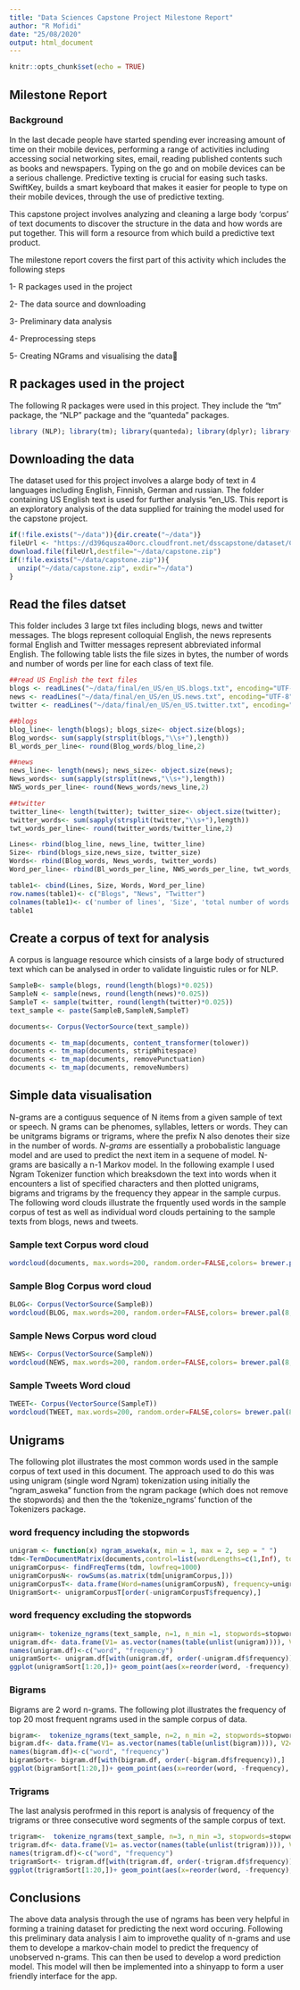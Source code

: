 ---
title: "Data Sciences Capstone Project Milestone Report"
author: "R Mofidi"
date: "25/08/2020"
output: html_document
---

```{r setup, include=FALSE}
knitr::opts_chunk$set(echo = TRUE)
```

## Milestone Report

### Background

In the last decade people have started spending ever increasing amount of time on their mobile devices, performing a range of activities including accessing social networking sites, email, reading published contents such as books and newspapers. Typing on the go and on mobile devices can be a serious challenge. Predictive texting is crucial for easing such tasks. SwiftKey, builds a smart keyboard that makes it easier for people to type on their mobile devices, through the use of predictive texting.

This capstone project involves analyzing and cleaning a large body ‘corpus’ of text documents to discover the structure in the data and how words are put together. This will form a resource from which build a predictive text product.

The milestone report covers the first part of this activity which includes the following steps

1-      R packages used in the project

2-      The data source and downloading

3-      Preliminary data analysis

4-      Preprocessing steps

5-      Creating NGrams and visualising the data

##  R packages used in the project

The following R packages were used in this project. They include the "tm" package, the "NLP" package and the "quanteda" packages. 

```{r, echo=FALSE}
library (NLP); library(tm); library(quanteda); library(dplyr); library(tidytext); library(ggplot2); library(ngram); library(stringi); library(wordcloud); library(tokenizers);library(magrittr); 
```

## Downloading the data
The dataset used for this project involves a alarge body of text in 4 languages including English, Finnish, German and russian. The folder containing US English text is used for further analysis "en_US. This report is an exploratory analysis of the  data supplied for training the model used for the capstone project. 

```{r}
if(!file.exists("~/data")){dir.create("~/data")}
fileUrl <- "https://d396qusza40orc.cloudfront.net/dsscapstone/dataset/Coursera-SwiftKey.zip"
download.file(fileUrl,destfile="~/data/capstone.zip")
if(!file.exists("~/data/capstone.zip")){
  unzip("~/data/capstone.zip", exdir="~/data")
}
```


## Read the files datset

This folder includes 3 large txt files including blogs, news and twitter messages. The blogs represent colloquial English, the news represents formal English and Twitter messages represent abbreviated informal English. The following table lists the file sizes in bytes, the number of words and number of words per line for each class of text file. 

```{r}
##read US English the text files 
blogs <- readLines("~/data/final/en_US/en_US.blogs.txt", encoding="UTF-8", warn=FALSE, skipNul=TRUE)
news <- readLines("~/data/final/en_US/en_US.news.txt", encoding="UTF-8", warn=FALSE, skipNul=TRUE)
twitter <- readLines("~/data/final/en_US/en_US.twitter.txt", encoding="UTF-8", warn=FALSE, skipNul=TRUE)

##blogs
blog_line<- length(blogs); blogs_size<- object.size(blogs); 
Blog_words<- sum(sapply(strsplit(blogs,"\\s+"),length))
Bl_words_per_line<- round(Blog_words/blog_line,2)

##news
news_line<- length(news); news_size<- object.size(news); 
News_words<- sum(sapply(strsplit(news,"\\s+"),length))
NWS_words_per_line<- round(News_words/news_line,2)

##twitter
twitter_line<- length(twitter); twitter_size<- object.size(twitter); 
twitter_words<- sum(sapply(strsplit(twitter,"\\s+"),length))
twt_words_per_line<- round(twitter_words/twitter_line,2)

Lines<- rbind(blog_line, news_line, twitter_line)
Size<- rbind(blogs_size,news_size, twitter_size)
Words<- rbind(Blog_words, News_words, twitter_words)
Word_per_line<- rbind(Bl_words_per_line, NWS_words_per_line, twt_words_per_line)

table1<- cbind(Lines, Size, Words, Word_per_line)
row.names(table1)<- c("Blogs", "News", "Twitter")
colnames(table1)<- c('number of lines', 'Size', 'total number of words', 'Words per line')
table1
```


## Create a corpus of text for analysis

A corpus is language resource which cinsists of a large body of structured text which can be  analysed in order to validate linguistic rules or for NLP. 

```{r}
SampleB<- sample(blogs, round(length(blogs)*0.025))
SampleN <- sample(news, round(length(news)*0.025))
SampleT <- sample(twitter, round(length(twitter)*0.025))
text_sample <- paste(SampleB,SampleN,SampleT)

documents<- Corpus(VectorSource(text_sample))

documents <- tm_map(documents, content_transformer(tolower))
documents <- tm_map(documents, stripWhitespace)
documents <- tm_map(documents, removePunctuation)
documents <- tm_map(documents, removeNumbers)
```

## Simple data visualisation

N-grams are a contiguus sequence of N items from a given sample of text or speech. N grams can be phenomes, syllables, letters or words. They can be unitgrams bigrams or trigrams, where the prefix N also denotes their size in the number of words. *N-grams* are essentially a probobalistic language model and are used to predict the next item in a sequene of model. N-grams are basically a n-1 Markov model. In the following example I used Ngram Tokenizer function which breaksdown the text into words when it encounters a list of specified  characters and then plotted unigrams, bigrams and trigrams by the frequency they appear in the sample curpus. The following word clouds illustrate the frquently used words in the sample corpus of test as well as individual word clouds pertaining to the sample texts from blogs, news and tweets.

### Sample text Corpus word cloud

```{r}
wordcloud(documents, max.words=200, random.order=FALSE,colors= brewer.pal(8, "Dark2"))
```

### Sample Blog Corpus word cloud

```{r}
BLOG<- Corpus(VectorSource(SampleB))
wordcloud(BLOG, max.words=200, random.order=FALSE,colors= brewer.pal(8, "Dark2"))
```

### Sample News Corpus word cloud

```{r}
NEWS<- Corpus(VectorSource(SampleN))
wordcloud(NEWS, max.words=200, random.order=FALSE,colors= brewer.pal(8, "Dark2"))
```

### Sample Tweets Word cloud

```{r}
TWEET<- Corpus(VectorSource(SampleT))
wordcloud(TWEET, max.words=200, random.order=FALSE,colors= brewer.pal(8, "Dark2"))
```

## Unigrams

The following plot illustrates the most common words used in the sample corpus of text used in this document. The approach used to do this was using unigram (single word Ngram) tokenization using initially the "ngram_asweka" function from the ngram package (which does not remove the stopwords) and then the the 'tokenize_ngrams' function of the Tokenizers package. 

### word frequency including the stopwords

```{r}
unigram <- function(x) ngram_asweka(x, min = 1, max = 2, sep = " ")
tdm<-TermDocumentMatrix(documents,control=list(wordLengths=c(1,Inf), tokenize=unigram))
unigramCorpus<- findFreqTerms(tdm, lowfreq=1000)
unigramCorpusN<- rowSums(as.matrix(tdm[unigramCorpus,]))
unigramCorpusT<- data.frame(Word=names(unigramCorpusN), frequency=unigramCorpusN)
UnigramSort<- unigramCorpusT[order(-unigramCorpusT$frequency),]
```

### word frequency excluding the stopwords 

```{r}
unigram<- tokenize_ngrams(text_sample, n=1, n_min =1, stopwords=stopwords::stopwords("en"))
unigram.df<- data.frame(V1= as.vector(names(table(unlist(unigram)))), V2= as.numeric(table(unlist(unigram))))
names(unigram.df)<-c("word", "frequency")                                                      
unigramSort<- unigram.df[with(unigram.df, order(-unigram.df$frequency)),]
ggplot(unigramSort[1:20,])+ geom_point(aes(x=reorder(word, -frequency), y=frequency))+ labs(x="Words in order of frequency")
```

### Bigrams

Bigrams are 2 word n-grams. The following plot illustrates the frequency of top 20 most frequent ngrams used in the sample corpus of data.

```{r}
bigram<-  tokenize_ngrams(text_sample, n=2, n_min =2, stopwords=stopwords::stopwords("en"))
bigram.df<- data.frame(V1= as.vector(names(table(unlist(bigram)))), V2= as.numeric(table(unlist(bigram))))
names(bigram.df)<-c("word", "frequency")                                                      
bigramSort<- bigram.df[with(bigram.df, order(-bigram.df$frequency)),]
ggplot(bigramSort[1:20,])+ geom_point(aes(x=reorder(word, -frequency), y=frequency))+ labs(x="Bi-grams in order of frequency")
```

### Trigrams

The last analysis perofrmed in this report is analysis of frequency of the trigrams or three consecutive word segments of the sample corpus of text. 

```{r}
trigram<-  tokenize_ngrams(text_sample, n=3, n_min =3, stopwords=stopwords::stopwords("en"))
trigram.df<- data.frame(V1= as.vector(names(table(unlist(trigram)))), V2= as.numeric(table(unlist(trigram))))
names(trigram.df)<-c("word", "frequency")                                                      
trigramSort<- trigram.df[with(trigram.df, order(-trigram.df$frequency)),]
ggplot(trigramSort[1:20,])+ geom_point(aes(x=reorder(word, -frequency), y=frequency))+ labs(x="Tri-grams in order of frequency")
```
## Conclusions

The above data analysis through the use of ngrams has been very helpful in forming a training dataset for predicting the next word occuring. Following this preliminary data analysis I aim to  improvethe quality of n-grams and use them to develope a markov-chain model to  predict the frequency of unobserved n-grams. This can then be used to develop a word prediction model. 
This model will then be implemented into a shinyapp to form a user friendly interface for the app. 

